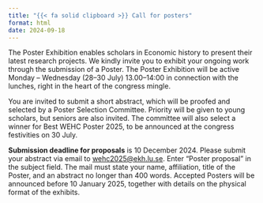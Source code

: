 ```yaml
---
title: "{{< fa solid clipboard >}} Call for posters"
format: html
date: 2024-09-18
---
```


The Poster Exhibition enables scholars in Economic history to present their latest research projects. We kindly invite you to exhibit your ongoing work through the submission of a Poster. The Poster Exhibition will be active Monday – Wednesday (28–30 July) 13.00–14:00 in connection with the lunches, right in the heart of the congress mingle.

You are invited to submit a short abstract, which will be proofed and selected by a Poster Selection Committee. Priority will be given to young scholars, but seniors are also invited. The committee will also select a winner for Best WEHC Poster 2025, to be announced at the congress festivities on 30 July.

**Submission deadline for proposals** is 10 December 2024. Please submit your abstract via email to [wehc2025@ekh.lu.se](mailto:wehc2025@ekh.lu.se). Enter "Poster proposal" in the subject field. The mail must state your name, affiliation, title of the Poster, and an abstract no longer than 400 words. Accepted Posters will be announced before 10 January 2025, together with details on the physical format of the exhibits.
